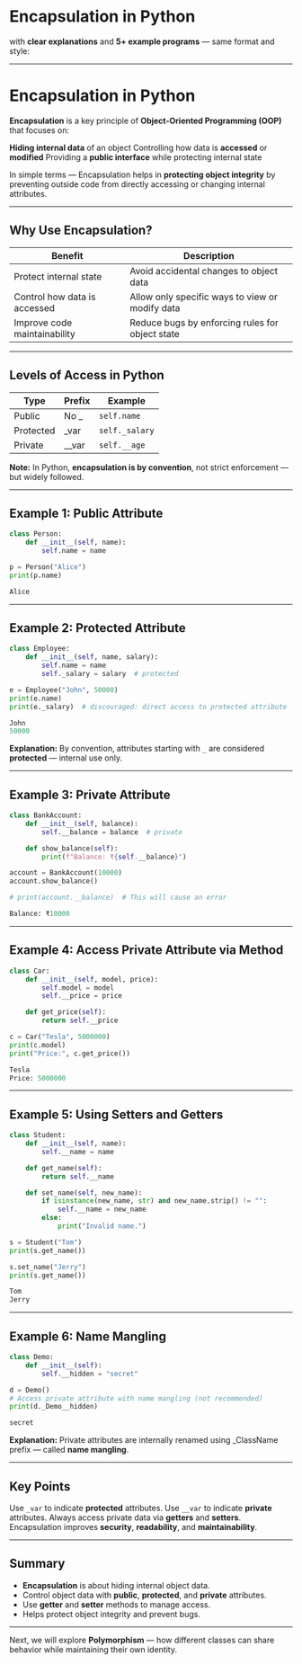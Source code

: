 # Encapsulation in Python

with **clear explanations** and **5+ example programs** — same format and style:

---

# Encapsulation in Python

**Encapsulation** is a key principle of **Object-Oriented Programming (OOP)** that focuses on:

**Hiding internal data** of an object
Controlling how data is **accessed** or **modified**
Providing a **public interface** while protecting internal state

In simple terms — Encapsulation helps in **protecting object integrity** by preventing outside code from directly accessing or changing internal attributes.

---

## Why Use Encapsulation?

| Benefit                      | Description                                     |
| ---------------------------- | ----------------------------------------------- |
| Protect internal state       | Avoid accidental changes to object data         |
| Control how data is accessed | Allow only specific ways to view or modify data |
| Improve code maintainability | Reduce bugs by enforcing rules for object state |

---

## Levels of Access in Python

| Type      | Prefix  | Example        |
| --------- | ------- | -------------- |
| Public    | No \_   | `self.name`    |
| Protected | \_var   | `self._salary` |
| Private   | \_\_var | `self.__age`   |

**Note:**
In Python, **encapsulation is by convention**, not strict enforcement — but widely followed.

---

## Example 1: Public Attribute

```python filename="example1_public.py" {2, 3, 4, 5, 6, 7, 8}
class Person:
    def __init__(self, name):
        self.name = name

p = Person("Alice")
print(p.name)
```

```python filename="output.txt"
Alice
```

---

## Example 2: Protected Attribute

```python filename="example2_protected.py" {2, 3, 4, 5, 6, 7, 8, 9}
class Employee:
    def __init__(self, name, salary):
        self.name = name
        self._salary = salary  # protected

e = Employee("John", 50000)
print(e.name)
print(e._salary)  # discouraged: direct access to protected attribute
```

```python filename="output.txt"
John
50000
```

**Explanation:**
By convention, attributes starting with `_` are considered **protected** — internal use only.

---

## Example 3: Private Attribute

```python filename="example3_private.py" {2, 3, 4, 5, 6, 7, 8, 9}
class BankAccount:
    def __init__(self, balance):
        self.__balance = balance  # private

    def show_balance(self):
        print(f"Balance: ₹{self.__balance}")

account = BankAccount(10000)
account.show_balance()

# print(account.__balance)  # This will cause an error
```

```python filename="output.txt"
Balance: ₹10000
```

---

## Example 4: Access Private Attribute via Method

```python filename="example4_getter.py" {2, 3, 4, 5, 6, 7, 8, 9, 10, 11}
class Car:
    def __init__(self, model, price):
        self.model = model
        self.__price = price

    def get_price(self):
        return self.__price

c = Car("Tesla", 5000000)
print(c.model)
print("Price:", c.get_price())
```

```python filename="output.txt"
Tesla
Price: 5000000
```

---

## Example 5: Using Setters and Getters

```python filename="example5_getter_setter.py" {2, 3, 4, 5, 6, 7, 8, 9, 10, 11, 12, 13}
class Student:
    def __init__(self, name):
        self.__name = name

    def get_name(self):
        return self.__name

    def set_name(self, new_name):
        if isinstance(new_name, str) and new_name.strip() != "":
            self.__name = new_name
        else:
            print("Invalid name.")

s = Student("Tom")
print(s.get_name())

s.set_name("Jerry")
print(s.get_name())
```

```python filename="output.txt"
Tom
Jerry
```

---

## Example 6: Name Mangling

```python filename="example6_name_mangling.py" {2, 3, 4, 5, 6, 7, 8, 9}
class Demo:
    def __init__(self):
        self.__hidden = "secret"

d = Demo()
# Access private attribute with name mangling (not recommended)
print(d._Demo__hidden)
```

```python filename="output.txt"
secret
```

**Explanation:**
Private attributes are internally renamed using \_ClassName prefix — called **name mangling**.

---

## Key Points

Use `_var` to indicate **protected** attributes.
Use `__var` to indicate **private** attributes.
Always access private data via **getters** and **setters**.
Encapsulation improves **security**, **readability**, and **maintainability**.

---

## Summary

- **Encapsulation** is about hiding internal object data.
- Control object data with **public**, **protected**, and **private** attributes.
- Use **getter** and **setter** methods to manage access.
- Helps protect object integrity and prevent bugs.

---

Next, we will explore **Polymorphism** — how different classes can share behavior while maintaining their own identity.
